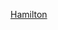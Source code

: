 {{US county navigation box
| template_name  = 漢密爾頓縣 (愛荷華州)
| listclass = hlist
| county         = 漢密爾頓縣
| state          = 愛荷華州

| map_image      = Map of Iowa highlighting Hamilton County.svg
| map_caption    = 漢密爾頓縣在愛荷華州的位置
| map_size       = 75x75

| seat           = 韋伯斯特城

| title1 = [[城市]]
| body1  = 
* [[布萊爾斯堡 (愛荷華州)|布萊爾斯堡]]
* [[埃爾斯沃思 (愛荷華州)|埃爾斯沃思]]
* [[朱厄爾章克申 (愛荷華州)|朱厄爾章克申]]
* [[坎拉 (愛荷華州)|坎拉]]
* [[蘭達爾 (愛荷華州)|蘭達爾]]
* [[斯坦霍普 (艾奥瓦州)|斯坦霍普]]
* [[斯特拉特福 (艾奥瓦州)|斯特拉特福]]‡
* [[韦伯斯特城]]
* [[威廉斯 (艾奥瓦州)|威廉斯]]

| title2 = [[行政鎮區]]
| body2  = 
* [[布萊爾斯堡鎮區 (愛荷華州漢密爾頓縣)|布萊爾斯堡鎮區]]
* [[卡斯鎮區 (愛荷華州漢密爾頓縣)|卡斯鎮區]]
* [[克利爾湖鎮區 (愛荷華州漢密爾頓縣)|克利爾縣鎮區]]
* [[埃爾斯沃思鎮區 (愛荷華州漢密爾頓縣)|埃爾斯沃思鎮區]]
* [[弗里多姆鎮區 (愛荷華州漢密爾頓縣)|弗里多姆鎮區]]
* [[弗里蒙特鎮區 (愛荷華州漢密爾頓縣)|弗里蒙特鎮區]]
* [[漢密爾頓鎮區 (愛荷華州漢密爾頓縣)|漢密爾頓鎮區]]
* [[獨立鎮區 (愛荷華州漢密爾頓縣)|獨立鎮區]]
* [[利柏提鎮區 (愛荷華州漢密爾頓縣)|利柏提鎮區]]
* [[林肯鎮區 (愛荷華州漢密爾頓縣)|林肯鎮區]]
* [[萊昂鎮區 (愛荷華州漢密爾頓縣)|萊昂鎮區]]
* [[馬里昂鎮區 (愛荷華州漢密爾頓縣)|馬里昂鎮區]]
* [[羅斯格羅夫鎮區 (愛荷華州漢密爾頓縣)|羅斯格羅夫鎮區]]
* [[斯科特鎮區 (愛荷華州漢密爾頓縣)|斯科特鎮區]]
* [[韋伯斯特鎮區 (愛荷華州漢密爾頓縣)|韋伯斯特鎮區]]
* [[威廉斯鎮區 (愛荷華州漢密爾頓縣)|威廉斯鎮區]]

| title3 = [[非建制地區]]
| body3  = 
* [[霍默 (愛荷華州)|霍默]]

| title4 = 備註
| body4 = ‡該聚居地有部分隸屬其他縣份

}}<noinclude>
[[Category:艾奧瓦州縣份導航模板|Hamilton]]  
[[Category:漢密爾頓縣 (愛荷華州)| ]]
</noinclude>